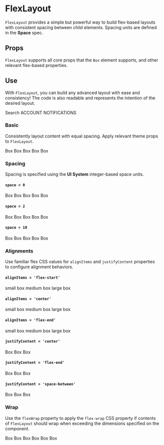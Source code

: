 


<Meta title="Components/Core/FlexLayout" component={FlexLayout} />

# FlexLayout

`FlexLayout` provides a simple but powerful way to build flex-based layouts with consistent spacing between child elements. Spacing units are defined in the **Space** spec.

## Props

`FlexLayout` supports all core props that the `Box` element supports, and other relevant flex-based properties.

<ArgsTable of={FlexLayout} />

## Use

With `FlexLayout`, you can build any advanced layout with ease and consistency! The code is also readable and represents the intention of the desired layout.

<Canvas>
  <FlexLayout bg="gray-400" justifyContent="space-between" px={5} py={3} space={5}>
    <FlexLayout alignItems="center" space={5}>
      <Icon color="gray-600" icon="search" />
      <Text variant="m-spaced">Search</Text>
    </FlexLayout>
    <FlexLayout space={5}>
      <FlexLayout alignItems="center" flexDirection="column" space={1}>
        <Icon icon="user" />
        <Text variant="s-spaced-bold">ACCOUNT</Text>
      </FlexLayout>
      <FlexLayout alignItems="center" color="red-500" flexDirection="column" space={1}>
        <Icon icon="chevronDown" />
        <Text variant="s-spaced-bold">NOTIFICATIONS</Text>
      </FlexLayout>
    </FlexLayout>
  </FlexLayout>
</Canvas>

### Basic

Consistently layout content with equal spacing. Apply relevant theme props to `FlexLayout`.

<Canvas>
  <FlexLayout as="footer" bg="gray-700" color="black" px={6} py={4} space={4} sx={{ border: 'border-gray' }}>
    <Box bg="gray-500" p={4}>
      Box
    </Box>
    <Box bg="gray-500" p={4}>
      Box
    </Box>
    <Box bg="gray-500" p={4}>
      Box
    </Box>
    <Box bg="gray-500" p={4}>
      Box
    </Box>
    <Box bg="gray-500" p={4}>
      Box
    </Box>
  </FlexLayout>
</Canvas>

### Spacing

Spacing is specified using the **UI System** integer-based space units.

#### `space = 0`

<Canvas>
  <FlexLayout space={0}>
    <Box bg="gray-500" p={4}>
      Box
    </Box>
    <Box bg="gray-500" p={4}>
      Box
    </Box>
    <Box bg="gray-500" p={4}>
      Box
    </Box>
    <Box bg="gray-500" p={4}>
      Box
    </Box>
    <Box bg="gray-500" p={4}>
      Box
    </Box>
  </FlexLayout>
</Canvas>

#### `space = 2`

<Canvas>
  <FlexLayout space={2}>
    <Box bg="gray-500" p={4}>
      Box
    </Box>
    <Box bg="gray-500" p={4}>
      Box
    </Box>
    <Box bg="gray-500" p={4}>
      Box
    </Box>
    <Box bg="gray-500" p={4}>
      Box
    </Box>
    <Box bg="gray-500" p={4}>
      Box
    </Box>
  </FlexLayout>
</Canvas>

#### `space = 10`

<Canvas>
  <FlexLayout space={10}>
    <Box bg="gray-500" p={4}>
      Box
    </Box>
    <Box bg="gray-500" p={4}>
      Box
    </Box>
    <Box bg="gray-500" p={4}>
      Box
    </Box>
    <Box bg="gray-500" p={4}>
      Box
    </Box>
    <Box bg="gray-500" p={4}>
      Box
    </Box>
  </FlexLayout>
</Canvas>

### Alignments

Use familiar flex CSS values for `alignItems` and `justifyContent` properties to configure alignment behaviors.

#### `alignItems = 'flex-start'`

<Canvas>
  <FlexLayout alignItems="space-between" space={4}>
    <Box bg="gray-500" p={4} sx={{ height: 20 }}>
      small box
    </Box>
    <Box bg="gray-500" p={4} sx={{ height: 40 }}>
      medium box
    </Box>
    <Box bg="gray-500" p={4} sx={{ height: 80 }}>
      large box
    </Box>
  </FlexLayout>
</Canvas>

#### `alignItems = 'center'`

<Canvas>
  <FlexLayout alignItems="center" space={4}>
    <Box bg="gray-500" p={4} sx={{ height: 20 }}>
      small box
    </Box>
    <Box bg="gray-500" p={4} sx={{ height: 40 }}>
      medium box
    </Box>
    <Box bg="gray-500" p={4} sx={{ height: 80 }}>
      large box
    </Box>
  </FlexLayout>
</Canvas>

#### `alignItems = 'flex-end'`

<Canvas>
  <FlexLayout alignItems="flex-end" space={4}>
    <Box bg="gray-500" p={4} sx={{ height: 20 }}>
      small box
    </Box>
    <Box bg="gray-500" p={4} sx={{ height: 40 }}>
      medium box
    </Box>
    <Box bg="gray-500" p={4} sx={{ height: 80 }}>
      large box
    </Box>
  </FlexLayout>
</Canvas>

#### `justifyContent = 'center'`

<Canvas>
  <FlexLayout justifyContent="center" space={4}>
    <Box bg="gray-500" p={4} p={4}>
      Box
    </Box>
    <Box bg="gray-500" p={4} p={4}>
      Box
    </Box>
    <Box bg="gray-500" p={4} p={4}>
      Box
    </Box>
  </FlexLayout>
</Canvas>

#### `justifyContent = 'flex-end'`

<Canvas>
  <FlexLayout justifyContent="flex-end" space={4}>
    <Box bg="gray-500" p={4}>
      Box
    </Box>
    <Box bg="gray-500" p={4}>
      Box
    </Box>
    <Box bg="gray-500" p={4}>
      Box
    </Box>
  </FlexLayout>
</Canvas>

#### `justifyContent = 'space-between'`

<Canvas>
  <FlexLayout justifyContent="space-between" space={4}>
    <Box bg="gray-500" p={4}>
      Box
    </Box>
    <Box bg="gray-500" p={4}>
      Box
    </Box>
    <Box bg="gray-500" p={4}>
      Box
    </Box>
  </FlexLayout>
</Canvas>

### Wrap

Use the `flexWrap` property to apply the `flex-wrap` CSS property if contents of `FlexLayout` should wrap when exceeding the dimensions specified on the component.

<Canvas>
  <FlexLayout flexWrap="wrap" space={4} sx={{ width: 300 }}>
    <Box bg="gray-500" mb={4} p={4}>
      Box
    </Box>
    <Box bg="gray-500" mb={4} p={4}>
      Box
    </Box>
    <Box bg="gray-500" mb={4} p={4}>
      Box
    </Box>
    <Box bg="gray-500" mb={4} p={4}>
      Box
    </Box>
    <Box bg="gray-500" mb={4} p={4}>
      Box
    </Box>
    <Box bg="gray-500" mb={4} p={4}>
      Box
    </Box>
  </FlexLayout>
</Canvas>
